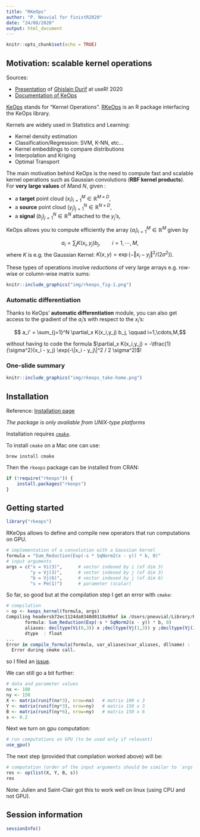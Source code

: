```yaml
---
title: "RKeOps"
author: "P. Neuvial for finistR2020"
date: "24/08/2020"
output: html_document
---
```


```r
knitr::opts_chunk$set(echo = TRUE)
```


## Motivation: scalable kernel operations

Sources: 

- [Presentation](https://gdurif.perso.math.cnrs.fr/files/material/slides_useR_2020_Durif_KeOps.pdf) of [Ghislain Durif](https://gdurif.perso.math.cnrs.fr/) at useR! 2020
- [Documentation of KeOps](https://www.kernel-operations.io/keops/introduction/why_using_keops.html)

[KeOps](http://www.kernel-operations.io/) stands for "Kernel Operations". [RKeOps](https://cran.r-project.org/package=rkeops) is an R package interfacing the KeOps library. 

Kernels are widely used in Statistics and Learning:

- Kernel density estimation
- Classification/Regression: SVM, K-NN, etc...
- Kernel embeddings to compare distributions 
- Interpolation and Kriging
- Optimal Transport

The main motivation behind KeOps is the need to compute fast and scalable kernel operations such as Gaussian convolutions (**RBF kernel products**). For **very large values** of $M$and $N$, given :

- a **target** point cloud $(x_i)_{i=1}^M \in  \mathbb R^{M \times D}$,
- a **source** point cloud $(y_j)_{j=1}^N \in  \mathbb R^{N \times D}$,
- a **signal** $(b_j)_{j=1}^N \in  \mathbb R^{N}$ attached to the $y_j$'s,

KeOps allows you to compute efficiently the array $(a_i)_{i=1}^M \in  \mathbb R^{M}$ given by

$$ a_i =  \sum_j K(x_i,y_j) b_j,  \qquad i=1,\cdots,M,$$
where $K$ is e.g. the Gaussian Kernel: $K(x,y) = \exp\left(-\Vert x_i - y_j \Vert^2/(2\sigma^2) \right)$.

These types of operations involve *reductions* of very large arrays e.g. row-wise or column-wise matrix sums:

```r
knitr::include_graphics("img/rkeops_fig-1.png")
```

### Automatic differentiation

Thanks to KeOps' **automatic differentiation** module, you can also get access to the gradient of the $a_i$'s with respect to the $x_i$'s:

$$   a_i' =  \sum_{j=1}^N \partial_x K(x_i,y_j) b_j,  \qquad i=1,\cdots,M,$$

without having to code
the formula $\partial_x K(x_i,y_j) = -\tfrac{1}{\sigma^2}(x_i - y_j) \exp(-\|x_i - y_j\|^2 / 2 \sigma^2)$!


### One-slide summary

```r
knitr::include_graphics("img/rkeops_take-home.png")
```


## Installation

Reference: [Installation page](https://www.kernel-operations.io/keops/R/using_rkeops.html)

*The package is only available from UNIX-type platforms*

Installation requires [`cmake`](https://cmake.org/). 

To install `cmake` on a Mac one can use:

```
brew install cmake
```

Then the `rkeops` package can be installed from CRAN:

```r
if (!require("rkeops")) {
    install.packages("rkeops")
}
```



## Getting started

```r
library("rkeops")
```

RKeOps allows to define and compile new operators that run computations on GPU.

```r
# implementation of a convolution with a Gaussian kernel
formula = "Sum_Reduction(Exp(-s * SqNorm2(x - y)) * b, 0)"
# input arguments
args = c("x = Vi(3)",      # vector indexed by i (of dim 3)
         "y = Vj(3)",      # vector indexed by j (of dim 3)
         "b = Vj(6)",      # vector indexed by j (of dim 6)
         "s = Pm(1)")      # parameter (scalar)
```

So far, so good but at the compilation step I get an error with `cmake`:

```r
# compilation
> op <- keops_kernel(formula, args)
Compiling headersb72ec1124da8340d0118a99af in /Users/pneuvial/Library/R/4.0/library/rkeops:
       formula: Sum_Reduction(Exp(-s * SqNorm2(x - y)) * b, 0)
       aliases: decltype(Vi(0,3)) x ;decltype(Vj(1,3)) y ;decltype(Vj(2,6)) b ;decltype(Pm(3,1)) s ;
       dtype  : float
...
Error in compile_formula(formula, var_aliases$var_aliases, dllname) : 
  Error during cmake call.
```

so I filed an [issue](https://github.com/getkeops/keops/issues/89).

We can still go a bit further:

```r
# data and parameter values
nx <- 100
ny <- 150
X <- matrix(runif(nx*3), nrow=nx)   # matrix 100 x 3
Y <- matrix(runif(ny*3), nrow=ny)   # matrix 150 x 3
B <- matrix(runif(ny*6), nrow=ny)   # matrix 150 x 6
s <- 0.2
```

Next we turn on gpu computation:

```r
# run computations on GPU (to be used only if relevant)
use_gpu()
```

The next step (provided that compilation worked above) will be:

```r
# computation (order of the input arguments should be similar to `args`)
res <- op(list(X, Y, B, s))
res
```

Note: Julien and Saint-Clair got this to work well on linux (using CPU and not GPU).

## Session information

```r
sessionInfo()
```

